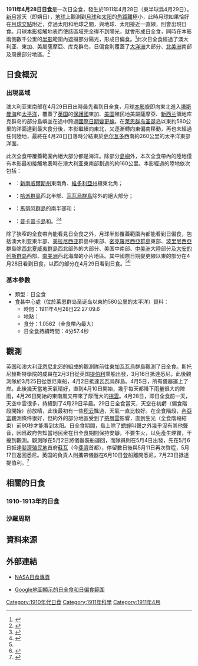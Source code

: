 {{NoteTA
|G1=Toponym
}}
{{Infobox Solar eclipse
| Year        = 1911
| Month       = 4
| Day         = 28
| Type        = 日全食
| Image       = SE1911Apr28T.png
| Image size  = 200px
| Image intro = 1911年4月28日日全食路徑圖
  <!--   日食資料   -->
| Gamma       = -0.2294
| Mag         = 1.0562
| Saros       = 127
| Saros total = 82
| Saros seq   = 52
  <!--     食甚     -->
| Duration    = 4分57.4秒
| Location    = [[莱恩群岛|莱恩群岛]][[圣诞岛_(基里巴斯)|圣诞岛]]以東約580公里的[[太平洋|太平洋]]
| Coords      = {{coord|1|55.8|N|151|55.4|W}}
| Width       = 189.8公里
  <!--   開始時間   -->
| Partial     = 
| Start type  = 
| Centre      = 
| Greatest    = 22:27:09.6
  <!--     倒數     -->
| hour        = 22
| minute      = 27
| second      = 9.6
| Duration_s  = 
}}
'''1911年4月28日日食'''是一次日全食，發生於1911年4月28日（東半球爲4月29日）。[[新月|新月]]當天（即朔日），[[地球|地球]]上觀測到[[月球|月球]]和[[太阳|太阳]]的[[角距離|角距離]]極小，此時月球如果恰好在[[月球交點|月球交點]]附近，穿過太阳和地球之間，與地球、太阳接近一直線，則會出現日食。月球[[本影|本影]]接觸地表而使該區域完全得不到陽光，就會形成日全食，同時在本影兩側數千公里的[[半影|半影]]範圍內遮擋部分陽光，形成日偏食。<ref name="astron">{{cite web|author=樊忠玉|title=日（月）食|url=http://www.astron.ac.cn/bencandy-51-1630-1.htm|publisher=中国天文科普网|accessdate=2016-04-02|archive-date=2014-09-17|archive-url=https://web.archive.org/web/20140917080048/http://www.astron.ac.cn/bencandy-51-1630-1.htm|dead-url=no}}</ref>此次日全食經過了澳大利亚、東加、美屬薩摩亞、库克群岛，日偏食則覆蓋了[[大洋洲|大洋洲]]大部分、[[北美洲|北美洲]]南部及周邊部分地區。<ref name="NASAGIF">{{cite web|author=Fred Espenak|title=Total Solar Eclipse of 1911 Apr 28|url=http://eclipse.gsfc.nasa.gov/SEplot/SEplot1901/SE1911Apr28T.GIF|publisher=NASA Eclipse Web Site|accessdate=2016-04-02|archive-url=https://web.archive.org/web/20160303180149/http://eclipse.gsfc.nasa.gov/SEplot/SEplot1901/SE1911Apr28T.GIF|archive-date=2016-03-03|dead-url=yes}}{{en}}</ref>

== 日食概況 ==
=== 出現區域 ===
澳大利亚東南部在4月29日日出時最先看到日全食，月球[[本影|本影]]旋即向東北進入[[塔斯曼海|塔斯曼海]]和[[太平洋|太平洋]]，覆蓋了[[大不列颠及爱尔兰联合王国|英国]]的[[保護國|保護國]]東加、[[美国|美国]]殖民地美屬薩摩亞、[[新西兰|新西兰]]領地库克群岛的部分島嶼並在途中跨過[[國際日期變更線|國際日期變更線]]。在[[莱恩群岛|莱恩群岛]][[圣诞岛_(基里巴斯)|圣诞岛]]以東約580公里的洋面達到最大食分後，本影繼續向東北，又逐漸轉向東偏南移動，再也未經過任何陸地，最終在4月28日日落時分結束於[[萨尔瓦多|萨尔瓦多]]西南約260公里的太平洋東部洋面。

此次全食帶覆蓋範圍內絕大部分都是海洋。除部分[[島嶼|島嶼]]外，本次全食帶內的陸地僅有本影最初接觸地表時在澳大利亚東南部劃過的約160公里。本影經過的陸地依次包括：
*{{AUS}}：[[新南威爾斯州|新南威爾斯州]]東南角、[[維多利亞州|維多利亞州]]極東北角；
*{{TON}}：[[哈派群島|哈派群島]]西北半部、[[瓦瓦烏群島|瓦瓦烏群島]]除{{link-en|佛努阿雷島|Fonualei}}外的絕大部分；
*{{flag|ASM|1908}}：[[馬努阿群島|馬努阿群島]]的{{link-en|奧富-奧洛塞加島|Ofu-Olosega|奧洛塞加島}}南半部和{{link-en|塔烏島|Tau, American Samoa}}；
*{{flag|COK|1902}}：[[普卡普卡島_(庫克群島)|普卡普卡島]]和{{link-en|拿騷島|Nassau (Cook Islands)}}。<ref>{{cite web|author=Fred Espenak|title=Total Solar Eclipse of 1911 Apr 28 - Google Maps and Solar Eclipse Paths|url=http://eclipse.gsfc.nasa.gov/SEgoogle/SEgoogle1901/SE1911Apr28Tgoogle.html|publisher=NASA Eclipse Web Site|accessdate=2016-04-02|archive-url=https://web.archive.org/web/20160309075429/http://eclipse.gsfc.nasa.gov/SEgoogle/SEgoogle1901/SE1911Apr28Tgoogle.html|archive-date=2016-03-09|dead-url=yes}}{{en}}</ref><ref>{{cite web|author=Xavier M. Jubier|title=Eclipse Totale de Soleil du 28 avril 1911 - Cartographie Interactive Google (1911 April 28 Total Solar Eclipse - Interactive Google Map)|url=http://xjubier.free.fr/site_pages/solar_eclipses/xSE_GoogleMap3.php?Ecl=+19110428|accessdate=2016-04-02|archive-date=2019-11-23|archive-url=https://web.archive.org/web/20191123013214/http://xjubier.free.fr/site_pages/solar_eclipses/xSE_GoogleMap3.php?Ecl=+19110428|dead-url=no}}{{fr}}{{en}}</ref>

除了狹窄的全食帶內能看見日全食之外，月球半影覆蓋範圍內都能看到日偏食，包括澳大利亚東半部、[[美拉尼西亚|美拉尼西亚]]群島中東部、[[密克羅尼西亞群島|密克羅尼西亞群島]]東部、[[玻里尼西亞|玻里尼西亞]]群島除[[西北夏威夷群島|西北夏威夷群島]]西北部外的大部分、美国中南部、[[中美洲|中美洲]]大陸部分及[[大安的列斯群岛|大安的列斯群岛]]西部、[[南美洲|南美洲]]西北海岸的小片地區。其中國際日期變更線以東的部分在4月28日看到日食，以西的部分在4月29日看到日食。<ref name="NASAGIF"/><ref>{{cite web|author=Fred Espenak|title=Catalog of Solar Eclipses (1901 to 2000)|url=http://eclipse.gsfc.nasa.gov/SEcat5/SE1901-2000.html|publisher=NASA Eclipse Web Site|accessdate=2016-04-02|archive-date=2017-12-28|archive-url=https://web.archive.org/web/20171228100215/https://eclipse.gsfc.nasa.gov/SEcat5/SE1901-2000.html|dead-url=no}}{{en}}</ref>

=== 基本參數 ===
{{NoteUTC}}
* 類型：日全食
* 食甚中心處（位於莱恩群岛圣诞岛以東約580公里的太平洋）資料：
** 時間：1911年4月28日22:27:09.6
** 地點：{{coord|1|55.8|N|151|55.4|W}}
** 食分：1.0562（全食帶內最大）
** 日全食持續時間：4分57.4秒

== 觀測 ==
英国{{link-en|斯托尼赫斯特學院|Stonyhurst College}}和澳大利亚[[悉尼|悉尼]]北郊{{link-en|江景 (新南威爾斯州)|Riverview, New South Wales|江景}}的{{link-en|聖依納爵學院 (江景)|Saint Ignatius' College, Riverview|聖依納爵學院}}組成的觀測隊前往東加瓦瓦烏群島觀測了日全食。斯托尼赫斯特學院的成員在2月3日從英国[[提伯利|提伯利]]乘船出發，3月16日抵達悉尼。此後觀測隊於3月25日從悉尼乘船，4月2日抵達瓦瓦烏群島。4月5日，所有儀器運上了岸。此後幾天當地天氣晴好，直到4月10日開始，幾乎每天都降下雨量很大的陣雨，4月26日開始的東南風又帶來了厚而大的[[捲雲|捲雲]]。4月28日，即日全食前一天，天空中雲很多，持續到了4月29日早晨。29日日全食當天，天空在初虧（偏食階段開始）前放晴，此後最初有一些[[积云|积云]]飄過，天氣一直比較好。在全食階段，[[內亞富|內亞富]]觀測條件很好，但約{{convert|2|mile}}外的部分地區受到了[[捲層雲|捲層雲]]影響，直到生光（全食階段結束）前90秒才能看到太阳。日全食期間，島上除了[[蟋蟀|蟋蟀]]叫聲之外幾乎沒有其他聲音，因爲政府告知當地民衆在日全食期間保持安靜，不要生火，以免產生煙霧，干擾到觀測。觀測隊在5月2日將儀器裝船運回，而隊員則在5月4日出發，先在5月6日抵達[[斐濟殖民地|斐濟殖民地]]首府[[蘇瓦|蘇瓦]]（今[[斐濟|斐濟]]首都），停留數日後與5月11日再次啓程，5月17日返回悉尼。英国的負責人則攜帶儀器在6月10日登船離開悉尼，7月23日抵達提伯利。<ref>{{cite journal|author=A. L. Cortie|title=Report on the Total Solar Eclipse of 1911, April 28. (Observed by the Expedition of the Joint Permanent Eclipse Committee to Vavau, Tonga Islands, South Pacific.)|url=http://www.jstor.org/stable/93226|volume=87|number=595|date=1912-09-19|pages=293-301|publisher=[[皇家学会|皇家学会]]|accessdate=2016-04-02|archive-date=2019-12-10|archive-url=https://web.archive.org/web/20191210151315/https://www.jstor.org/stable/93226|dead-url=no}}{{en}}</ref>

== 相關的日食 ==
=== 1910-1913年的日食 ===
{{Solar eclipse set 1910-1913}}

=== 沙羅周期 ===
{{Solar Saros series 127}}

== 資料來源 ==
{{reflist}}

== 外部連結 ==
{{日食主題}}
* [http://eclipse.gsfc.nasa.gov/solar.html NASA日食專頁]{{Wayback|url=http://eclipse.gsfc.nasa.gov/solar.html |date=20190108200537 }}{{en}}
{{Solar eclipse NASA reference|1901/SE1911Apr28T}}
* [http://xjubier.free.fr/site_pages/solar_eclipses/xSE_GoogleMap3.php?Ecl=+19110428 Google地圖顯示的日全食和日偏食範圍]{{Wayback|url=http://xjubier.free.fr/site_pages/solar_eclipses/xSE_GoogleMap3.php?Ecl=+19110428 |date=20191123013214 }}{{fr}}{{en}}

{{Solar eclipses
|nature=日全食
|previous=[[1910年11月2日日食|1910年11月2日日食]]|natureprevious=日偏食
|previoussamenature=[[1910年5月9日日食|1910年5月9日日食]]
|next=[[1911年10月22日日食|1911年10月22日日食]]|naturenext=日環食
|nextsamenature=[[1912年10月10日日食|1912年10月10日日食]]
}}
{{日食}}

[[Category:1910年代日食|Category:1910年代日食]]
[[Category:1911年科學|Category:1911年科學]]
[[Category:1911年4月|Category:1911年4月]]